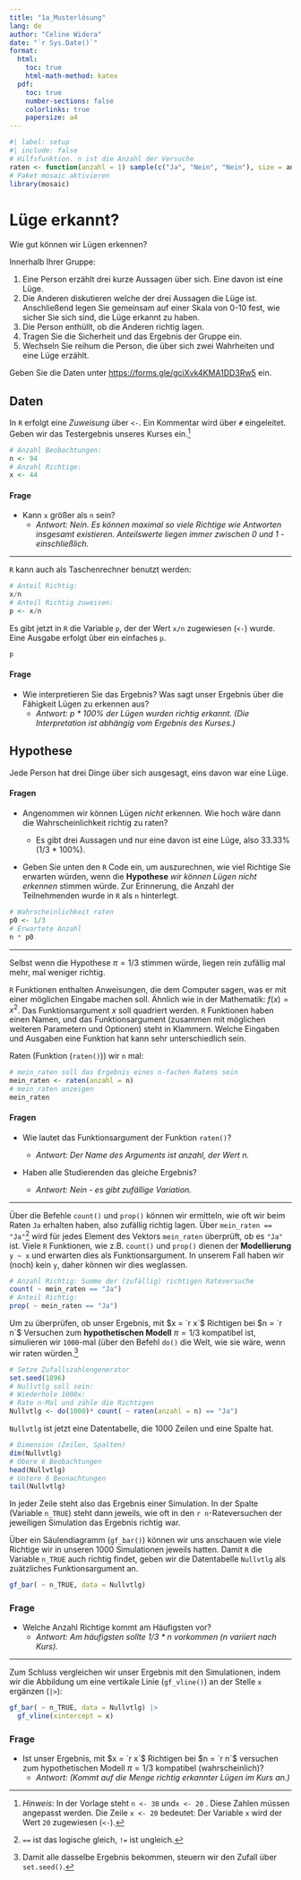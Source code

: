 ```yaml
---
title: "1a_Musterlösung"
lang: de
author: "Celine Widera"
date: "`r Sys.Date()`"
format: 
  html:
    toc: true
    html-math-method: katex
  pdf:
    toc: true
    number-sections: false
    colorlinks: true 
    papersize: a4
---
```


```r
#| label: setup
#| include: false
# Hilfsfunktion. n ist die Anzahl der Versuche
raten <- function(anzahl = 1) sample(c("Ja", "Nein", "Nein"), size = anzahl, replace = TRUE)
# Paket mosaic aktivieren
library(mosaic)
```

# Lüge erkannt?

Wie gut können wir Lügen erkennen?

Innerhalb Ihrer Gruppe:

1.  Eine Person erzählt drei kurze Aussagen über sich. Eine davon ist eine Lüge.
2.  Die Anderen diskutieren welche der drei Aussagen die Lüge ist. Anschließend legen Sie gemeinsam auf einer Skala von 0-10 fest, wie sicher Sie sich sind, die Lüge erkannt zu haben.
3.  Die Person enthüllt, ob die Anderen richtig lagen.
4.  Tragen Sie die Sicherheit und das Ergebnis der Gruppe ein.
5.  Wechseln Sie reihum die Person, die über sich zwei Wahrheiten und eine Lüge erzählt.

Geben Sie die Daten unter <https://forms.gle/gciXvk4KMA1DD3Rw5> ein.

## Daten

In `R` erfolgt eine *Zuweisung* über `<-`. Ein Kommentar wird über `#` eingeleitet. Geben wir das Testergebnis unseres Kurses ein.[^1]

[^1]: *Hinweis*: In der Vorlage steht `n <- 30` und`x <- 20` . Diese Zahlen müssen angepasst werden. Die Zeile `x <- 20` bedeutet: Der Variable `x` wird der Wert `20` zugewiesen (`<-`).

```r
# Anzahl Beobachtungen:
n <- 94
# Anzahl Richtige:
x <- 44
```

#### Frage

-   Kann `x` größer als `n` sein?
    -   *Antwort: Nein. Es können maximal so viele Richtige wie Antworten insgesamt existieren. Anteilswerte liegen immer zwischen 0 und 1 - einschließlich.*

------------------------------------------------------------------------

`R` kann auch als Taschenrechner benutzt werden:

```r
# Anteil Richtig:
x/n
# Anteil Richtig zuweisen:
p <- x/n
```

Es gibt jetzt in `R` die Variable `p`, der der Wert `x/n` zugewiesen (`<-`) wurde. Eine Ausgabe erfolgt über ein einfaches `p`.

```r
p
```

#### Frage

-   Wie interpretieren Sie das Ergebnis? Was sagt unser Ergebnis über die Fähigkeit Lügen zu erkennen aus?
    -   *Antwort: p \* 100% der Lügen wurden richtig erkannt. (Die Interpretation ist abhängig vom Ergebnis des Kurses.)*

## Hypothese

Jede Person hat drei Dinge über sich ausgesagt, eins davon war eine Lüge.

#### Fragen

-   Angenommen wir können Lügen *nicht* erkennen. Wie hoch wäre dann die Wahrscheinlichkeit richtig zu raten?

    -   Es gibt drei Aussagen und nur eine davon ist eine Lüge, also 33.33% (1/3 \* 100%).

-   Geben Sie unten den `R` Code ein, um auszurechnen, wie viel Richtige Sie erwarten würden, wenn die **Hypothese** *wir können Lügen nicht erkennen* stimmen würde. Zur Erinnerung, die Anzahl der Teilnehmenden wurde in `R` als `n` hinterlegt.

```r
# Wahrscheinlichkeit raten
p0 <- 1/3
# Erwartete Anzahl
n * p0
```

------------------------------------------------------------------------

Selbst wenn die Hypothese $\pi = 1/3$ stimmen würde, liegen rein zufällig mal mehr, mal weniger richtig.

`R` Funktionen enthalten Anweisungen, die dem Computer sagen, was er mit einer möglichen Eingabe machen soll. Ähnlich wie in der Mathematik: $f(x)=x^2$. Das Funktionsargument $x$ soll quadriert werden. `R` Funktionen haben einen Namen, und das Funktionsargument (zusammen mit möglichen weiteren Parametern und Optionen) steht in Klammern. Welche Eingaben und Ausgaben eine Funktion hat kann sehr unterschiedlich sein.

Raten (Funktion (`raten()`)) wir `n` mal:

```r
# mein_raten soll das Ergebnis eines n-fachen Ratens sein
mein_raten <- raten(anzahl = n)
# mein_raten anzeigen
mein_raten
```

#### Fragen

-   Wie lautet das Funktionsargument der Funktion `raten()`?

    -   *Antwort: Der Name des Arguments ist anzahl, der Wert n.*

-   Haben alle Studierenden das gleiche Ergebnis?

    -   *Antwort: Nein - es gibt zufällige Variation.*

------------------------------------------------------------------------

Über die Befehle `count()` und `prop()` können wir ermitteln, wie oft wir beim Raten `Ja` erhalten haben, also zufällig richtig lagen. Über `mein_raten == "Ja"`[^2] wird für jedes Element des Vektors `mein_raten` überprüft, ob es `"Ja"` ist. Viele `R` Funktionen, wie z.B. `count()` und `prop()` dienen der **Modellierung** `y ~ x` und erwarten dies als Funktionsargument. In unserem Fall haben wir (noch) kein `y`, daher können wir dies weglassen.

[^2]: `==` ist das logische gleich, `!=` ist ungleich.

```r
# Anzahl Richtig: Summe der (zufällig) richtigen Rateversuche 
count( ~ mein_raten == "Ja")
# Anteil Richtig:
prop( ~ mein_raten == "Ja")
```

Um zu überprüfen, ob unser Ergebnis, mit $x = `r x`$ Richtigen bei $n = `r n`$ Versuchen zum **hypothetischen Modell** $\pi=1/3$ kompatibel ist, simulieren wir `1000`-mal (über den Befehl `do()` die Welt, wie sie wäre, wenn wir raten würden.[^3]

[^3]: Damit alle dasselbe Ergebnis bekommen, steuern wir den Zufall über `set.seed()`.

```r
# Setze Zufallszahlengenerator
set.seed(1896)
# Nullvtlg soll sein: 
# Wiederhole 1000x: 
# Rate n-Mal und zähle die Richtigen
Nullvtlg <- do(1000)* count( ~ raten(anzahl = n) == "Ja")
```

`Nullvtlg` ist jetzt eine Datentabelle, die 1000 Zeilen und eine Spalte hat.

```r
# Dimension (Zeilen, Spalten)
dim(Nullvtlg)
# Obere 6 Beobachtungen
head(Nullvtlg)
# Untere 6 Beonachtungen
tail(Nullvtlg)
```

In jeder Zeile steht also das Ergebnis einer Simulation. In der Spalte (Variable `n_TRUE`) steht dann jeweils, wie oft in den `r n`-Rateversuchen der jeweiligen Simulation das Ergebnis richtig war.

Über ein Säulendiagramm (`gf_bar()`) können wir uns anschauen wie viele Richtige wir in unseren 1000 Simulationen jeweils hatten. Damit `R` die Variable `n_TRUE` auch richtig findet, geben wir die Datentabelle `Nullvtlg` als zuätzliches Funktionsargument an.

```r
gf_bar( ~ n_TRUE, data = Nullvtlg)
```

### Frage

-   Welche Anzahl Richtige kommt am Häufigsten vor?
    -   *Antwort: Am häufigsten sollte 1/3 \* n vorkommen (n variiert nach Kurs).*

------------------------------------------------------------------------

Zum Schluss vergleichen wir unser Ergebnis mit den Simulationen, indem wir die Abbildung um eine vertikale Linie (`gf_vline()`) an der Stelle `x` ergänzen (`|>`):

```r
gf_bar( ~ n_TRUE, data = Nullvtlg) |>
  gf_vline(xintercept = x)
```

### Frage

-   Ist unser Ergebnis, mit $x = `r x`$ Richtigen bei $n = `r n`$ versuchen zum hypothetischen Modell $\pi=1/3$ kompatibel (wahrscheinlich)?
    -   *Antwort: (Kommt auf die Menge richtig erkannter Lügen im Kurs an.)*
